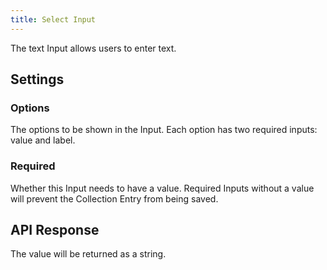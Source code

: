 ```yaml
---
title: Select Input
---
```


The text Input allows users to enter text.

<InputExample image="select" />

## Settings

### Options

The options to be shown in the Input. Each option has two required inputs: value and label.

### Required

Whether this Input needs to have a value. Required Inputs without a value will prevent the Collection Entry from being saved.

<InputExample image="select-settings" isSetting />

## API Response

The value will be returned as a string.